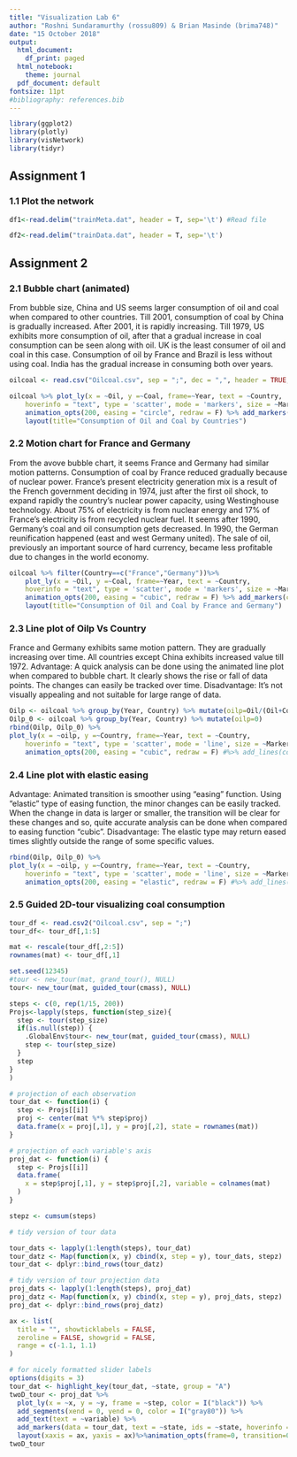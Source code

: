 ---
title: "Visualization Lab 6"
author: "Roshni Sundaramurthy (rossu809) & Brian Masinde (brima748)"
date: "15 October 2018"
output:
  html_document:
    df_print: paged
  html_notebook:
    theme: journal
  pdf_document: default
fontsize: 11pt
#bibliography: references.bib
---

```{r libraries, message=FALSE, warning=FALSE, echo=FALSE}
library(ggplot2)
library(plotly)
library(visNetwork)
library(tidyr)
```

## Assignment 1

### 1.1 Plot the network

```{r echo=FALSE}
df1<-read.delim("trainMeta.dat", header = T, sep='\t') #Read file

df2<-read.delim("trainData.dat", header = T, sep='\t')
```

## Assignment 2

### 2.1 Bubble chart (animated)

From bubble size, China and US seems larger consumption of oil and coal when compared to other countries. Till 2001, consumption of coal by China is gradually increased. After 2001, it is rapidly increasing. Till 1979, US exhibits more consumption of oil, after that a gradual increase in coal consumption can be seen along with oil. UK is the least consumer of oil and coal in this case. Consumption of oil by France and Brazil is less without using coal. India has the gradual increase in consuming both over years.

```{r message=FALSE, warning=FALSE}
oilcoal <- read.csv("Oilcoal.csv", sep = ";", dec = ",", header = TRUE, row.names = NULL)

oilcoal %>% plot_ly(x = ~Oil, y =~Coal, frame=~Year, text = ~Country, 
    hoverinfo = "text", type = 'scatter', mode = 'markers', size = ~Marker.size) %>%
    animation_opts(200, easing = "circle", redraw = F) %>% add_markers(color=~Country) %>% 
    layout(title="Consumption of Oil and Coal by Countries")

```

### 2.2 Motion chart for France and Germany

From the avove bubble chart, it seems France and Germany had similar motion patterns. Consumption of coal by France reduced gradually because of nuclear power. France's present electricity generation mix is a result of the French government deciding in 1974, just after the first oil shock, to expand rapidly the country's nuclear power capacity, using Westinghouse technology. About 75% of electricity is from nuclear energy and 17% of France's electricity is from recycled nuclear fuel. It seems after 1990, Germany's coal and oil consumption gets decreased. In 1990, the German reunification happened (east and west Germany united). The sale of oil, previously an important source of hard currency, became less profitable due to changes in the world economy.
```{r message=FALSE, warning=FALSE}

oilcoal %>% filter(Country==c("France","Germany"))%>%
    plot_ly(x = ~Oil, y =~Coal, frame=~Year, text = ~Country, 
    hoverinfo = "text", type = 'scatter', mode = 'markers', size = ~Marker.size) %>%
    animation_opts(200, easing = "cubic", redraw = F) %>% add_markers(color=~Country) %>% 
    layout(title="Consumption of Oil and Coal by France and Germany")

```

### 2.3 Line plot of Oilp Vs Country

France and Germany exhibits same motion pattern. They are gradually increasing over time. All countries except China exhibits increased value till 1972.
Advantage: 
A quick analysis can be done using the animated line plot when compared to bubble chart. It clearly shows the rise or fall of data points. The changes can easily be tracked over time.
Disadvantage: 
It's not visually appealing and not suitable for large range of data.
```{r message=FALSE, warning=FALSE}
Oilp <- oilcoal %>% group_by(Year, Country) %>% mutate(oilp=Oil/(Oil+Coal))
Oilp_0 <- oilcoal %>% group_by(Year, Country) %>% mutate(oilp=0)
rbind(Oilp, Oilp_0) %>% 
plot_ly(x = ~oilp, y =~Country, frame=~Year, text = ~Country, 
    hoverinfo = "text", type = 'scatter', mode = 'line', size = ~Marker.size) %>%
    animation_opts(200, easing = "cubic", redraw = F) #%>% add_lines(color=~Country)

```

### 2.4 Line plot with elastic easing

Advantage:
Animated transition is smoother using "easing" function. Using "elastic" type of easing function, the minor changes can be easily tracked. When the change in data is larger or smaller, the transition will be clear for these changes and so, quite accurate analysis can be done when compared to easing function "cubic".
Disadvantage:
The elastic type may return eased times slightly outside the range of some specific values.

```{r message=FALSE, warning=FALSE}
rbind(Oilp, Oilp_0) %>% 
plot_ly(x = ~oilp, y =~Country, frame=~Year, text = ~Country, 
    hoverinfo = "text", type = 'scatter', mode = 'line', size = ~Marker.size) %>%
    animation_opts(200, easing = "elastic", redraw = F) #%>% add_lines(color=~Country)
```

### 2.5 Guided 2D-tour visualizing coal consumption

```{r message=FALSE, warning=FALSE}
tour_df <- read.csv2("Oilcoal.csv", sep = ";")
tour_df<- tour_df[,1:5]

mat <- rescale(tour_df[,2:5])
rownames(mat) <- tour_df[,1]

set.seed(12345)
#tour <- new_tour(mat, grand_tour(), NULL)
tour<- new_tour(mat, guided_tour(cmass), NULL)

steps <- c(0, rep(1/15, 200))
Projs<-lapply(steps, function(step_size){  
  step <- tour(step_size)
  if(is.null(step)) {
    .GlobalEnv$tour<- new_tour(mat, guided_tour(cmass), NULL)
    step <- tour(step_size)
  }
  step
}
)

# projection of each observation
tour_dat <- function(i) {
  step <- Projs[[i]]
  proj <- center(mat %*% step$proj)
  data.frame(x = proj[,1], y = proj[,2], state = rownames(mat))
}

# projection of each variable's axis
proj_dat <- function(i) {
  step <- Projs[[i]]
  data.frame(
    x = step$proj[,1], y = step$proj[,2], variable = colnames(mat)
  )
}

stepz <- cumsum(steps)

# tidy version of tour data

tour_dats <- lapply(1:length(steps), tour_dat)
tour_datz <- Map(function(x, y) cbind(x, step = y), tour_dats, stepz)
tour_dat <- dplyr::bind_rows(tour_datz)

# tidy version of tour projection data
proj_dats <- lapply(1:length(steps), proj_dat)
proj_datz <- Map(function(x, y) cbind(x, step = y), proj_dats, stepz)
proj_dat <- dplyr::bind_rows(proj_datz)

ax <- list(
  title = "", showticklabels = FALSE,
  zeroline = FALSE, showgrid = FALSE,
  range = c(-1.1, 1.1)
)

# for nicely formatted slider labels
options(digits = 3)
tour_dat <- highlight_key(tour_dat, ~state, group = "A")
twoD_tour <- proj_dat %>%
  plot_ly(x = ~x, y = ~y, frame = ~step, color = I("black")) %>%
  add_segments(xend = 0, yend = 0, color = I("gray80")) %>%
  add_text(text = ~variable) %>%
  add_markers(data = tour_dat, text = ~state, ids = ~state, hoverinfo = "text") %>%
  layout(xaxis = ax, yaxis = ax)%>%animation_opts(frame=0, transition=0, redraw = F)
twoD_tour
```

